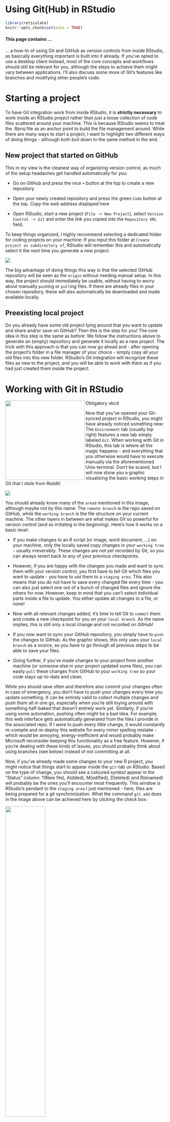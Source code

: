 # Using Git(Hub) in RStudio

```r
library(reticulate)
knitr::opts_chunk$set(echo = TRUE)
```

#### This page contains ... {.unnumbered}

... a how-to of using Git and GitHub as version controls from inside RStudio, as basically everything important is built into it already. If you've opted to use a desktop client instead, most of the core concepts and workflows should still be relevant for you, although the steps to achieve them might vary between applications. I'll also discuss some more of Git's features like branches and modifying other people's code.

# Starting a project {.unnumbered}

To have Git integration work from inside RStudio, it is **strictly necessary** to work inside an RStudio *project* rather than just a loose collection of code files scattered around your machine. This is because RStudio seems to treat the .Rproj file as an anchor point to build the file management around. While there are many ways to start a project, I want to highlight two different ways of doing things - although both boil down to the same method in the end.

## New project that started on GitHub {.unnumbered}

This in my view is the cleanest way of organizing version control, as much of the setup headaches get handled automatically for you:

-   Go on GitHub and press the nice `+` button at the top to create a new repository

-   Open your newly created repository and press the green `Code` button at the top. Copy the web address displayed here

-   Open RStudio, start a new project (`File -> New Project`), select `Version Control -> Git` and enter the link you copied into the `Repository URL` field.

::: {.callout-note title="Side Note"}
To keep things organized, I highly recommend selecting a dedicated folder for coding projects on your machine: If you input this folder at `Create project as subdirectory of`, RStudio will remember this and automatically select it the next time you generate a new project.
:::

![](../_rsc/git/Repo_clone.gif){fig-align="center"}

The big advantage of doing things this way is that the selected GitHub repository will be seen as the `origin` without needing manual setup. In this way, the project should immediately be usable, without having to worry about manually `push`ing or `pull`ing files. If there are already files in your chosen repository, these will also automatically be downloaded and made available locally.

## Preexisting local project {.unnumbered}

Do you already have some old project lying around that you want to update and share and/or save on GitHub? Then this is the step for you! The core idea in this step is the same as before: We follow the instructions above to generate an (empty) repository and generate it locally as a new project. The trick with this approach is that you can now go ahead and - after opening the project's folder in a file manager of your choice - simply copy all your old files into this new folder. RStudio's Git integration will recognize these files as new to the project, and you will be able to work with them as if you had just created them inside the project.

# Working with Git in RStudio {.unnumbered}

::: column-margin
::: {#fig-xkcd_git}
<a href="https://xkcd.com/1597/"> <img src="https://imgs.xkcd.com/comics/git.png" width="250" align="left"/></img> </a>

Obligatory xkcd
:::
:::

Now that you've opened your Git-synced project in RStudio, you might have already noticed something new: The `Environment` tab (usually top right) features a new tab simply labeled `Git`. When working with Git in RStudio, this tab is where all the magic happens - and everything that you otherwise would have to execute manually via the aforementioned Unix-terminal. Don't be scared, but I will now show you a graphic visualizing the basic working steps in Git that I stole from Reddit:

::: {#img-reddit_git}
<a href="https://www.reddit.com/r/git/comments/99ul9f/git_workflow_diagram_showcasing_the_role_of/"> ![](../_rsc/git/reddit_git.png)</img> </a>
:::

You should already know many of the `area`s mentioned in this image, although maybe not by this name: The `remote branch` is the repo saved on GitHub, while the `working branch` is the file structure on your current machine. The other layers in between are what makes Git so powerful for version control (and so irritating in the beginning). Here's how it works on a basic level:

-   If you make changes to an R script (or image, word document, ...) on your machine, only the locally saved copy changes in your `working tree` - usually irreversibly. These changes are not yet recorded by Git, so you can always revert back to any of your previous checkpoints.

-   However, if you are happy with the changes you made and want to sync them with your version control, you first have to tell Git which files you want to update - you have to `add` them to a `staging area`. This also means that you do not have to save every changed file every time - you can also just select one out of a bunch of changed files and ignore the others for now. However, keep in mind that you can't select individual parts inside a file to update. You either update all changes to a file, or none!

-   Now with all relevant changes added, it's time to tell Git to `commit` them and create a new checkpoint for you on your `local branch`. As the name implies, this is still only a local change and not recorded on GitHub!

-   If you now want to sync your GitHub repository, you simply have to `push` the changes to GitHub. As the graphic shows, this only uses your `local branch` as a source, so you have to go through all previous steps to be able to save your files.

-   Going further, if you've made changes to your project from another machine (or someone else in your project updated some files), you can easily `pull` these changes from GitHub to your `working tree` so your code stays up-to-date and clean.

::: {.callout-note title="Side Note"}
While you should save often and therefore also commit your changes often in case of emergency, you don't have to push your changes every time you update something. It can be entirely valid to collect multiple changes and push them all in one go, especially when you're still toying around with something half-baked that doesn't entirely work yet. Similarly, if you're using some automation, pushing often might be a bad idea. For example, this web interface gets automatically generated from the files I provide in the associated repo. If I were to push every little change, it would constantly re-compile and re-deploy this website for every minor spelling mistake - which would be annoying, energy-inefficient and would probably make Microsoft reconsider keeping this functionality as a free feature. However, if you're dealing with these kinds of issues, you should probably think about using branches (see below) instead of not committing at all.
:::

Now, if you've already made some changes to your new R project, you might notice that things start to appear inside the `git`-tab un RStudio. Based on the type of change, you should see a coloured symbol appear in the "Status" column: ?(New file), A(dded), M(odified), D(eleted) and R(enamed) will probably be the ones you'll encounter most frequently. This window is RStudio's pendant to the `staging area` I just mentioned - here, files are being prepared for a git synchronization. What the command `git add` does in the image above can be achieved here by clicking the check box:

![](../_rsc/git/Rstudio_staging.png){width="50%"}

To commit your selected files, you simply have to click the aptly named "Commit" button, leave an informative commit message as to what you did and why (so you know what happened when you look back in a few weeks/months/years) in the now open window, and then press "Commit" there as well.

Congratulations! You now know how to use Git for version control! All that remains now is syncing your files with GitHub - something RStudio directly lets you know by complaining that your local branch is ahead of GitHub (here called origin/main) in it's update history. To rectify this, simply press the green, upwards pointing arrow. In the opposite situation, where GitHub is further ahead than your local machine, RStudio would still complain, and you would pull by pressing the blue, downwards pointing arrow.

# Repo-Branches, Forks, Merges {.unnumbered}

## Branches: More control over your project {.unnumbered}

When you start a new project, you end up with one linearly developing history of changes, usually called a `main branch` (or "master" if following older conventions). However, it might not always be a good idea to work inside this main branch. For example if you're only testing features and you're not yet sure if they make it into the final project (or if they are horribly unstable), it might not be a good idea to include them in your main code database where they might ruin stuff or at the very least fill up your change history. Another case would be if you wanted to try and compare multiple different approaches to the same problem - you can't really have both in the same file at the same time usually, as they are exclusive.

Luckily, Git's designers have thought of this and introduced the concept of "branches": versions of your code that "split off" from the main branch and can develop in differing directions, allowing you to try out all the wildest ideas without ruining your project. For a practical use case, as I've mentioned before, ths website updates automatically whenever I commit something to the underlying repository. Now, I don't want this to happen any time I make and commit some minor change, which is why I actually commit to a different branch called "indev" - and once I'm satisfied with my progress, I simply carry over all my changes to the main branch in one fell swoop.

::: {.callout-note title="Side Note"}
Even if you're not dealing with these kinds of issues, it is probably always best to work with a separate testing branch, and **NEVER** commit untested code directly to the main branch - who knows what you might break in the process ...

To make this easier to remember, if you open GitHub, you should see a message complaining that your main branch is unprotected. Setting the option to at least require pull requests (see below) is probably a good idea.
:::

When working in R, I found it easiest to employ the following workflow for new branches:

-   commit all outstanding changes to the branch you want to branch off from

-   create a new branch on GitHub

-   Pull in GitHub. Since you're up-to-date, no files should be overwritten, but the new branch should be detected. You can now switch local branches inside the Git tab (where it says "main" in the image above), and all changes should automatically be attributed to this branch from now on.

## Forks: What's yours is mine {.unnumbered}

If you've ever taken a stroll through the wonderful world of open-source software or had the time to look at GitHub's "Explore" section, you might have noticed something: There is a whole boat load of complete, incomplete and abandoned software available out there. In fact, if you're looking to solve a specific problem, you might find that someone has already started working on it - or completed a somewhat similar project that just needs some slight tweaking for your use case. This is where `fork`s come in.

Forks are basically just like branches, with the main difference being that you're not creating a new branch inside the same repository, but instead creating a new repository based on someone else's work. That way, you start out with all the work they've already committed and can then go on to tweak it to your liking. For a practical example, the [engine underlying the Firefox web browser](https://github.com/mozilla/gecko-dev) has almost 2.000 forks from users modifying security settings to their liking or [building their own web browsers](https://github.com/adonais/iceweasel) from the provided baseline (not an endorsement, just an example).

## Merging: Why can't we be friends? {.unnumbered}

Now that you've substantially improved someone else's code (or toyed around in a separate branch and want to update the main branch), another step is necessary: merging the changes. If you're the owner of both the original (main in my case) and the new and improved branch (indev in my case), this is not an issue and can be done with relative ease. Out of convenience, I will demonstrate this using GitHub, but as before, you can also use [Git via terminal](https://happygitwithr.com/git-branches).

To merge two branches via GitHub, go to your project's repository and in the "Pull requests" tab click on `New pull request`. Now select the new branch, and you'll land on a comparison website. It should have already selected a comparison between indev and main at the top (or however you called your branches) and show you the changes between both branches. If you toy around with this, you can see that you can merge any branches in your repository - you aren't limited to constantly overwriting your main branch.

::: {.callout-note title="Side Note"}
This allows for more complex testing structures. You could for example run a "main" branch with working code, an "indev" branch to develop new features that branches off from "main" and an "unstable" branch off of "indev" that tests brand new features. Once you're reasonably certain about your code, you could then merge "unstable"'s changes into "indev" for further testing, before deploying them to "main".
:::

If nothing went horribly wrong in your branch management, you should also be presented with a big green "New pull request" GitHub should automatically open a overview site for the new pull request, where you simply have to approve the changes to incorporate them to the main branch (or whichever branch you want to merge to). This is also where requests from other users that worked on your code will appear for your approval (and where your pull requests will appear on other users' projects.

As before, if you're still unsure about how things work or want to learn more about the possibilities Git and R offer, I recommend you look at: <https://happygitwithr.com/index.html>

------------------------------------------------------------------------

```python
import os
from datetime import datetime
lastmodified = datetime.fromtimestamp(os.stat('R_gituse.qmd').st_mtime)
lastmodified = lastmodified.strftime('%Y-%m-%d %H:%M')  # Format as 'YYYY-MM-DD HH:MM'
```

**Last modified:** [`r py$lastmodified`]{style="color:#00bc8c"}, R version [`r getRversion()`]{style="color:#00bc8c"}\
**Source data for this page** can be found <a href="https://github.com/fallenEngels/stats-basics/blob/main/files/R_gituse.qmd">here</a>.
